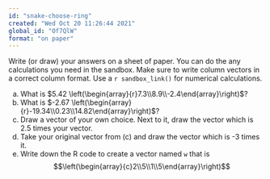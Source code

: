 ```yaml
---
id: "snake-choose-ring"
created: "Wed Oct 20 11:26:44 2021"
global_id: "Of7QlW"
format: "on paper"
---
```


Write (or draw) your  answers on a sheet  of  paper. You  can  do the any calculations you need in  the  sandbox. Make sure to write column vectors  in  a  correct  column  format. Use a `r sandbox_link()` for numerical calculations. 


a. What is $5.42 \left(\begin{array}{r}7.3\\8.9\\-2.4\end{array}\right)$?
b. What is $-2.67 \left(\begin{array}{r}-19.34\\0.23\\14.82\end{array}\right)$?
c. Draw  a  vector of your  own  choice. Next to  it,  draw the vector which is 2.5  times your vector.
d. Take  your  original vector from (c) and draw  the  vector which  is -3 times it. 
e. Write down the  R  code to  create a vector named `w` that is $$\left(\begin{array}{c}2\\5\\1\\5\end{array}\right)$$

